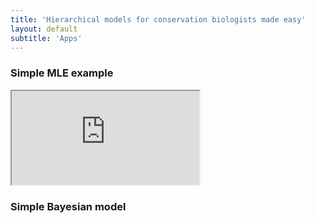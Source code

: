 ```yaml
---
title: 'Hierarchical models for conservation biologists made easy'
layout: default
subtitle: 'Apps'
---
```


### Simple MLE example

<div class="embed-responsive">
<iframe id="frame" name="app" src="https://psolymos.shinyapps.io/app01"></iframe>
</div>

### Simple Bayesian model

